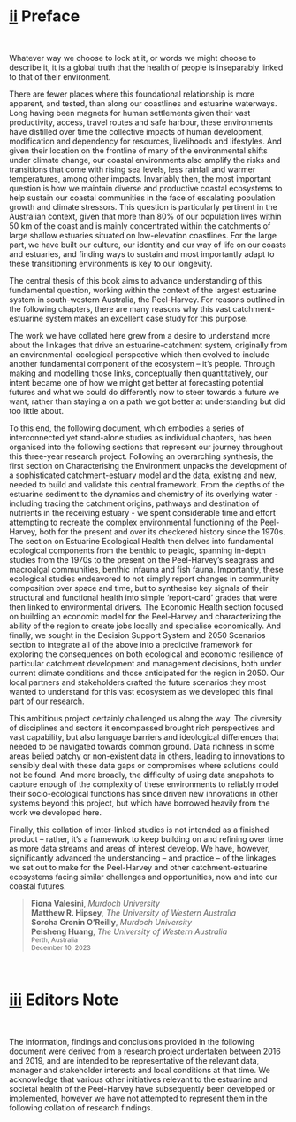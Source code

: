 # <u>ii</u>  Preface {-}

<br>

::: {.body-text width="100%"}
Whatever way we choose to look at it, or words we might choose to describe it, it is a global truth that the health of people is inseparably linked to that of their environment. 

There are fewer places where this foundational relationship is more apparent, and tested, than along our coastlines and estuarine waterways. Long having been magnets for human settlements given their vast productivity, access, travel routes and safe harbour, these environments have distilled over time the collective impacts of human development, modification and dependency for resources, livelihoods and lifestyles. And given their location on the frontline of many of the environmental shifts under climate change, our coastal environments also amplify the risks and transitions that come with rising sea levels, less rainfall and warmer temperatures, among other impacts. Invariably then, the most important question is how we maintain diverse and productive coastal ecosystems to help sustain our coastal communities in the face of escalating population growth and climate stressors. This question is particularly pertinent in the Australian context, given that more than 80% of our population lives within 50 km of the coast and is mainly concentrated within the catchments of large shallow estuaries situated on low-elevation coastlines. For the large part, we have built our culture, our identity and our way of life on our coasts and estuaries, and finding ways to sustain and most importantly adapt to these transitioning environments is key to our longevity. 

The central thesis of this book aims to advance understanding of this fundamental question, working within the context of the largest estuarine system in south-western Australia, the Peel-Harvey. For reasons outlined in the following chapters, there are many reasons why this vast catchment-estuarine system makes an excellent case study for this purpose.

The work we have collated here grew from a desire to understand more about the linkages that drive an estuarine-catchment system, originally from an environmental-ecological perspective which then evolved to include another fundamental component of the ecosystem – it’s people. Through making and modelling those links, conceptually then quantitatively, our intent became one of how we might get better at forecasting potential futures and what we could do differently now to steer towards a future we want, rather than staying a on a path we got better at understanding but did too little about.

To this end, the following document, which embodies a series of interconnected yet stand-alone studies as individual chapters, has been organised into the following sections that represent our journey throughout this three-year research project. Following an overarching synthesis, the first section on Characterising the Environment unpacks the development of a sophisticated catchment-estuary model and the data, existing and new, needed to build and validate this central framework. From the depths of the estuarine sediment to the dynamics and chemistry of its overlying water - including tracing the catchment origins, pathways and destination of nutrients in the receiving estuary - we spent considerable time and effort attempting to recreate the complex environmental functioning of the Peel-Harvey, both for the present and over its checkered history since the 1970s. The section on Estuarine Ecological Health then delves into fundamental ecological components from the benthic to pelagic, spanning in-depth studies from the 1970s to the present on the Peel-Harvey’s seagrass and macroalgal communities, benthic infauna and fish fauna. Importantly, these ecological studies endeavored to not simply report changes in community composition over space and time, but to synthesise key signals of their structural and functional health into simple ‘report-card’ grades that were then linked to environmental drivers. The Economic Health section focused on building an economic model for the Peel-Harvey and characterizing the ability of the region to create jobs locally and specialise economically. And finally, we sought in the Decision Support System and 2050 Scenarios section to integrate all of the above into a predictive framework for exploring the consequences on both ecological and economic resilience of particular catchment development and management decisions, both under current climate conditions and those anticipated for the region in 2050. Our local partners and stakeholders crafted the future scenarios they most wanted to understand for this vast ecosystem as we developed this final part of our research.

This ambitious project certainly challenged us along the way. The diversity of disciplines and sectors it encompassed brought rich perspectives and vast capability, but also language barriers and ideological differences that needed to be navigated towards common ground. Data richness in some areas belied patchy or non-existent data in others, leading to innovations to sensibly deal with these data gaps or compromises where solutions could not be found. And more broadly, the difficulty of using data snapshots to capture enough of the complexity of these environments to reliably model their socio-ecological functions has since driven new innovations in other systems beyond this project, but which have borrowed heavily from the work we developed here.

Finally, this collation of inter-linked studies is not intended as a finished product – rather, it’s a framework to keep building on and refining over time as more data streams and areas of interest develop. We have, however, significantly advanced the understanding – and practice – of the linkages we set out to make for the Peel-Harvey and other catchment-estuarine ecosystems facing similar challenges and opportunities, now and into our coastal futures.
:::

> **Fiona Valesini**, *Murdoch University* <br>
**Matthew R. Hipsey**, *The University of Western Australia* <br>
**Sorcha Cronin O'Reilly**, *Murdoch University* <br>
**Peisheng Huang**, *The University of Western Australia* <br>
<small>Perth, Australia</small> <br>
<small>December 10, 2023</small>

<br>


# <u>iii</u>  Editors Note {-}

<br>

::: {.body-text width="100%"}
The information, findings and conclusions provided in the following document were derived from a research project undertaken between 2016 and 2019, and are intended to be representative of the relevant data, manager and stakeholder interests and local conditions at that time. We acknowledge that various other initiatives relevant to the estuarine and societal health of the Peel-Harvey have subsequently been developed or implemented, however we have not attempted to represent them in the following collation of research findings.

:::

